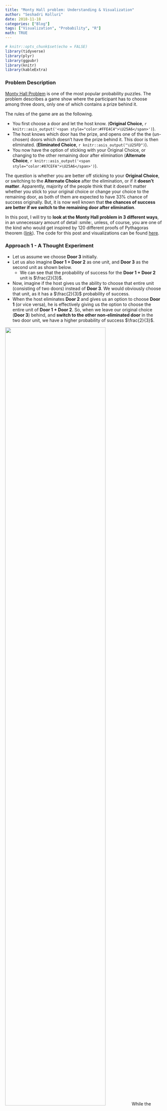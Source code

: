```yaml
---
title: "Monty Hall problem: Understanding & Visualization"
author: "Seshadri Kolluri"
date: 2018-11-18
categories: ["Blog"]
tags: ["Visualization", "Probability", "R"]
math: TRUE
---
```


```r
# knitr::opts_chunk$set(echo = FALSE)
library(tidyverse)
library(plyr)
library(ggpubr)
library(knitr)
library(kableExtra)
```

### Problem Description

[Monty Hall Problem](https://en.wikipedia.org/wiki/Monty_Hall_problem) is one of the most popular probability puzzles. The problem describes a game show where the participant has to choose among three doors, only one of which contains a prize behind it. 

The rules of the game are as the following.

-   You first choose a door and let the host know. (**Original Choice**, `r knitr::asis_output('<span style="color:#FFE4C4">\U25A6</span>')`).
-   The host knows which door has the prize, and opens one of the the (un-chosen) doors which doesn't have the prize behind it. This door is then eliminated. (**Eliminated Choice**, `r knitr::asis_output("\U25FD")`).
-   You now have the option of sticking with your Original Choice, or changing to the other remaining door after elimination (**Alternate Choice**, `r knitr::asis_output('<span style="color:#87CEFA">\U25A6</span>')`).

The question is whether you are better off sticking to your **Original Choice**, or switching to the **Alternate Choice** after the elimination, or if it **doesn't matter**. Apparently, majority of the people think that it doesn't matter whether you stick to your original choice or change your choice to the remaining door, as both of them are expected to have 33% chance of success originally. But, it is now well known that **the chances of success are better if we switch to the remaining door after elimination**. 

In this post, I will try to **look at the Monty Hall problem in 3 different ways**, in an unnecessary amount of detail :smile:, unless, of course, you are one of the kind who would get inspired by 120 different proofs of Pythagoras theorem ([link](https://www.cut-the-knot.org/pythagoras/)). The code for this post and visualizations can be found [here](https://github.com/SeshadriKolluri/seshadri.me/blob/master/content/post/2018-11-18-monty-hall-problem.Rmd). 

### Approach 1 - A Thought Experiment

- Let us assume we choose **Door 3** initially. 
- Let us also imagine **Door 1 + Door 2** as one unit, and **Door 3** as the second unit as shown below. 
  - We can see that the probability of success for the **Door 1 + Door 2** unit is $\frac{2}{3}$. 
- Now, imagine if the host gives us the ability to choose that entire unit (consisting of two doors) instead of **Door 3**. We would obviously choose that unit, as it has a $\frac{2}{3}$ probability of success. 
- When the host eliminates **Door 2** and gives us an option to choose **Door 1** (or  vice versa), he is effectively giving us the option to choose the entire unit of **Door 1 + Door 2**. So, when we leave our original choice (**Door 3**) behind, and **switch to the other non-eliminated door** in the two door unit, we have a higher probability of success $\frac{2}{3}$. 

![](/montyhall/approach_1.png){width=80%} 
While the above explanation may be intuitive enough for some people, it may still appear a little hand-waving. So, we will explore a couple more approaches below. 

### Approach 2 - Simulations

We can verify if logic from the above argument is true, by simulating this experiment a large number of times. In this section, we simulate the experiment 30 times, and use the visuals below to understand the results. 

```r
set.seed(2017)

# number of runs
n <- 30

# make a data frame containing three columns called door1, door2, door3.
# Each row should contain two "goat"s and one "car", randomly distributed
# among three columns

car_positions <- sample(1:3, n, replace = TRUE)

# run the experiment chosen number of times
df_experiment_runs <-
  ldply(car_positions, function(x)
    ifelse(1:3 == x, "car", "goat"))
names(df_experiment_runs) <- c("Door1", "Door2", "Door3")
df_experiment_runs$`Run Number` <-
  as.numeric(row.names(df_experiment_runs))
df_experiment_runs$`First Choice` <- sample(1:3, n, replace = TRUE)
df_experiment_runs$`Prize Location` <- car_positions
df_experiment_runs$`Eliminated Position` <- apply(
  df_experiment_runs,
  MARGIN = 1,
  FUN = function(x) {
    (
      setdiff(1:3, c(x['Prize Location'], x['First Choice']))
        [sample(length(setdiff(1:3, c(x['Prize Location'], x['First Choice']))), 1)]
    )
  }
)

df_experiment_runs$`Alternate Choice` <- apply(
  df_experiment_runs,
  MARGIN = 1,
  FUN = function(x) {
    (
      setdiff(1:3, c(x['Eliminated Position'], x['First Choice']))
        [sample(length(setdiff(1:3, c(x['Eliminated Position'], x['First Choice']))), 1)]  
    )
    
  }
  
)


df_experiment_runs$Winning_Choice <-ifelse(
  df_experiment_runs$`Prize Location` == df_experiment_runs$`Alternate Choice`,
  "Alternate Choice",
  "Original Choice"
)

df_experiment_runs <- df_experiment_runs %>%
  group_by(Winning_Choice) %>% mutate(y2 = row_number())


df_experiment_runs_long <- pivot_longer(df_experiment_runs,
                                        cols = starts_with("Door"),
                                        names_to = "Door")
df_experiment_runs_long$Door <-
  gsub('Door', '', df_experiment_runs_long$Door)

df_experiment_runs_long$Door_modified <-
  as.integer(df_experiment_runs_long$Door) + as.integer(
    df_experiment_runs_long$`Prize Location` == df_experiment_runs_long$`Alternate Choice`
  ) * 4

df_legend <-
  expand_grid(
    Choices = c(
      "Prize\nLocation",
      "Original\nChoice",
      "Winning\nOriginal Choice",
      "Eliminated\nChoice",
      "Winning\nAlternate Choice"
    )
  )
df_legend$Choices <- fct_inorder(df_legend$Choices)

# Generate a plot to be used for the legend.
get_legend_plot <- function(df) {
  ggplot(df, aes(x = Choices, fill = Choices, y = 1)) +
    geom_tile(color = 'gray50',
              width = 0.13,
              height = 1) +
    coord_cartesian(ylim = c(0, 2)) +
    facet_grid(~ Choices, scales = 'free') +
    geom_point(data = df %>% filter(grepl("Prize|Winning", Choices)), size = 1) +
    scale_fill_manual(values = c("Prize\nLocation" = 'white', "Original\nChoice" = 'bisque', "Eliminated\nChoice" = 'gray70', "Winning\nOriginal Choice" = 'bisque', "Winning\nAlternate Choice" = 'lightskyblue')) +
    theme_void() +
    
    theme(
      legend.position = 'none',
      axis.text.x = element_text(size = 9),
      strip.text = element_blank()
    )
} 
```

#### 1. Prize locations chosen at random:

First, let us denote the Prize Locations in each of the 30 runs by a **dot (.)**, which is chosen randomly among the 3 doors. 

```r
get_permutation_grid <- function(df){
  df_all_combinations <- expand.grid(`Run Number` = (1:nrow(df)), Door = (1:3)) 
  
  ggplot(df_all_combinations, aes(y = `Run Number`, x = Door)) +
  geom_tile(fill = 'white', color = 'gray40') +
  scale_y_continuous(expand = expansion(0, 0)) +
  scale_x_discrete(expand = expansion(0, 0)) +
  coord_equal() +
  theme_bw() +
  theme(
    legend.position = 'none',
    axis.title = element_blank(),
    plot.subtitle = element_text(hjust = 0.5)
  )
}

p0 <- get_permutation_grid(df_experiment_runs)


p1 <-
  p0 + geom_point(data = df_experiment_runs, aes(x = `Prize Location`), size = 1) +
  # labs(subtitle = 'Prize Locations') +
  NULL

annotate_figure(
  ggarrange(
    ggarrange(
      get_legend_plot(head(df_legend, 1)),
      NULL,
      NULL,
      NULL,
      NULL,
      nrow = 1,
      align = 'h'
    ),
    NULL,
    ggarrange(p1, NULL, NULL, NULL, NULL, nrow = 1, align = 'h'),
    nrow = 3,
    heights = c(1.4, 0.2, 10)
  ),
  #
  #     ncol = 2, align = 'h'
  left = text_grob("Simulation Number", rot = 90, size = 12),
  bottom = text_grob(
    "Door Choice",
    size = 12,
    hjust = 0,
    x = 0.05
  )
)

```


#### 2. Original door choice chosen at random:

Then, let us show the original choice of the doors, denoted by an orange square (`r knitr::asis_output('<span style="color:#FFE4C4">\U25A6</span>')`), which are also chosen at random. 

```r
p2 <-
  p0 + geom_tile(
    data = df_experiment_runs,
    aes(x = `First Choice`),
    fill = 'bisque',
    color = 'gray40'
  ) 
annotate_figure(
  ggarrange(
    ggarrange(
      get_legend_plot(head(df_legend, 2)),
      NULL,
      widths = c(0.4, 0.6),
      nrow = 1,
      align = 'h'
    ),
    NULL,
    ggarrange(p1, p2, NULL, NULL, NULL, nrow = 1, align = 'h'),
    nrow = 3,
    heights = c(1.4, 0.2, 10)
  ),
  left = text_grob("Simulation Number", rot = 90, size = 12),
  bottom = text_grob(
    "Door Choice",
    size = 12,
    hjust = 0,
    x = 0.15
  )
)

```

#### 3. Original choice combined with prize locations:

When we combine the above two plots, we can see how many times we choose the door containing a prize indicated by an orange square with a dot in the picture below. 

`No. of successes with original choice = No. of orange squares with a dot`

In the plot below, we can say about 10 out of 30 trials result in a success where the prize location, is same as the original choice, as expected, with about \frac{1}{3} probability. 

```r
p3 <-
  p2 + geom_point(data = df_experiment_runs, aes(x = `Prize Location`), size = 0.5)

annotate_figure(
  ggarrange(
    ggarrange(
      get_legend_plot(df_legend[c(1,2,3),]),
      NULL,
      widths = c(0.6, 0.4),
      nrow = 1,
      align = 'h'
    ),
    NULL,
    ggarrange(p1, p2, p3, NULL, NULL, nrow = 1, align = 'h'),
    nrow = 3,
    heights = c(1.4, 0.2, 10)
  ),
  left = text_grob("Simulation Number", rot = 90, size = 12),
  bottom = text_grob(
    "Door Choice",
    size = 12,
    hjust = 0,
    x = 0.25
  )
)
```

#### 4. Eliminating one of the doors without the prize:

At this point, the host would eliminate one of the doors which doesn't contain the prize and is not chosen as the original choice. We denote this eliminated choice by a gray square (`r knitr::asis_output("\U25FD")`). You can see that for some of the experiments, the host can choose one of the two doors to eliminate (eg. runs 3, 11 and 12), but in some other experiments, he has only one choice to eliminate (eg. runs 1, 2, 4). 


```r
p4 <-
  p3 + geom_tile(
    data = df_experiment_runs,
    aes(x = `Eliminated Position`),
    fill = 'gray70',
    color = 'gray40'
  )

annotate_figure(
  ggarrange(
    ggarrange(
      get_legend_plot(head(df_legend, 4)),
      NULL,
      widths = c(0.8, 0.2),
      nrow = 1,
      align = 'h'
    ),
    NULL,
    ggarrange(p1, p2, p3, p4, NULL, nrow = 1, align = 'h'),
    nrow = 3,
    heights = c(1.4, 0.2, 10)
  ),
  left = text_grob("Simulation Number", rot = 90, size = 12),
  bottom = text_grob(
    "Door Choice",
    size = 12,
    hjust = 0,
    x = 0.35
  )
)
```

#### 5. Considering the alternate choice:

After one of the doors is eliminated, we have the option of changing our choice to the alternate door, which is denoted by a blue square (`r knitr::asis_output('<span style="color:#87CEFA">\U25A6</span>')`) in this picture. 

`No. of successes with alternate choice =  No. of blue squares with a dot` 

If we count carefully, we can see that there about 20 blue squares with a dot in this experiment of 30 runs, which is about twice the probability of success compared to the original choice. 

```r
get_p5 <- function(df_experiment_runs, y_var = "Run Number"){
  p0_tmp <- get_permutation_grid(df_experiment_runs)
  p5_tmp <- p0_tmp + 
    geom_tile(
      data = df_experiment_runs,
      aes(x = `Eliminated Position`, y = get(y_var)),
      fill = 'gray70',
      color = 'gray40'
  ) +
  geom_tile(
    data = df_experiment_runs,
    aes(x = `First Choice`, y = get(y_var)),
    fill = 'bisque',
    color = 'gray40'
  ) +
  geom_tile(
    data = df_experiment_runs,
    aes(x = `Alternate Choice`, y = get(y_var)),
    fill = 'lightskyblue',
    color = 'gray40'
  ) +
  geom_point(
    data = df_experiment_runs,
    aes(x = `Prize Location`, y = get(y_var)), 
    size = 0.5) + 
  scale_y_continuous(limits = c(0.5,30.5), expand = expansion(0,0)) + 
  theme(panel.grid.major = element_blank(),
        panel.grid.minor = element_blank())
  return(p5_tmp)
}

p5 <- get_p5(df_experiment_runs)

annotate_figure(
  # ggarrange(p1, p2, p3, p4, p5, nrow = 1, align = 'h'),
  ggarrange(
    get_legend_plot(head(df_legend, 5)),
    NULL,
    ggarrange(p1, p2, p3, p4, p5, nrow = 1, align = 'h'),
    nrow = 3,
    heights = c(1.4, 0.2, 10)
  ),
  left = text_grob("Simulation Number", rot = 90, size = 12),
  bottom = text_grob(
    "Door Choice",
    size = 12,
    hjust = 0,
    x = 0.45
  )
)
```
Just to make it clearer, we can separate the simulations where the **Alternate Choice (`r knitr::asis_output('<span style="color:#87CEFA">\U25A6</span>')`)** was the winning choice, and where the **Original Choice (`r knitr::asis_output('<span style="color:#FFE4C4">\U25A6</span>')`)** was the winning choice, as shown in the two right-most plots below. Now, we can clearly see that **changing our choice after the elimination of one of the doors, improved the success probability by about 2x.**

```r
p5_a <- get_p5(df_experiment_runs %>% filter(Winning_Choice == "Alternate Choice"), y_var = "y2")
p5_b <- get_p5(df_experiment_runs %>% filter(Winning_Choice == "Original Choice"), y_var = "y2")

annotate_figure(
  # ggarrange(p1, p2, p3, p4, p5, nrow = 1, align = 'h'),
  ggarrange(
    get_legend_plot(head(df_legend, 5)),
    NULL,
    ggarrange(p1, p2, p3, p4, p5, p5_a, p5_b, align = 'v', nrow = 1),
    nrow = 3,
    heights = c(1.4, 0.2, 10)
  ),
  left = text_grob("Simulation Number", rot = 90, size = 12),
  bottom = text_grob(
    "Door Choice",
    size = 12,
    hjust = 0,
    x = 0.45
  )
)
```

### Approach 3 - Exact Probability Calculations

Though the previous simulations make sense, they do not provide a definitive proof that switching our door choice would increase our probability of success to 2/3. As a matter of fact, there could be a different set of 30 simulation runs where the results could be the opposite of what we got (though less likely). So, in this section we try to provide a more rigorous permutations-based calculations to get these probabilities. 

First, the host 3 doors to choose from for placing the prize, and we have 3 doors to choose from for our initial choice. As shown below, we have total 9 possible permutations, each having an equal probability of 9. 

```r

permutation_data <- expand.grid(
  `Prize Location` = (1:3),
  `First Choice` = (1:3),
  `Eliminated Position` = (1:3)
) %>% filter((`Eliminated Position` != `Prize Location`) &
               (`Eliminated Position` != `First Choice`)) %>% 
  arrange(`Prize Location`, `First Choice`)

get_unique_permutations <- function(df, column_list) {
  df_permutations <-
    df %>% distinct(across(all_of(column_list)))
  df_permutations$`Run Number` <- seq(nrow(df_permutations))
  return(df_permutations)
}

df_pre_elimination <- get_unique_permutations(permutation_data, c("Prize Location", "First Choice"))

p0 <- get_permutation_grid(df_pre_elimination) + scale_y_continuous(breaks = (1:9), expand = expansion(0,0))

p1 <-
  p0 + geom_point(data = df_pre_elimination, aes(x = `Prize Location`), size = 2) +
  NULL

p2 <-
  p0 + geom_tile(
    data = df_pre_elimination,
    aes(x = `First Choice`),
    fill = 'bisque',
    color = 'gray40'
  ) 

p3 <- p2 + 
  geom_point(data = df_pre_elimination, aes(x = `Prize Location`), size = 2) #+ annotate("text", x = 3.8, y = (1:9), label = "1/9", size = 3)

p_123 <- annotate_figure(
  ggarrange(
    ggarrange(
      get_legend_plot(df_legend[c(1,2,3),]),
      NULL,
      widths = c(0.6, 0.4),
      nrow = 1,
      align = 'h'
    ),
    ggarrange(p1, p2, p3, NULL, NULL, nrow = 1, align = 'h'),
    nrow = 3,
    heights = c(1.3, 9)
  ),
  left = text_grob("Permutation", rot = 90, size = 12),
  bottom = text_grob(
    "Door Choice",
    size = 12,
    hjust = 0,
    vjust = -4,
    x = 0.25
  ),
  right = text_grob(paste(rep("p = 1/9",9), collapse="\n") , hjust = 5.2, lineheight = 1.55, vjust = 0.45)
)
p_123

```
Next step is for the host to eliminate one of the two un-chosen doors. However, he cannot eliminate a door which has a prize. So, some of the permutations above result in two choices for the host to eliminate from, and in the other cases, the host can eliminate only one of the doors. 

In permutations 1, 5, and 9, the host has two choices for the door elimination, and hence these can be divided into permutations 1a, 1b, 5a, 5b and 9a, 9b respectively with half the probability each ($\frac{1}{18}$) after the elimination step. For the other permutations, the host has only one choice for elimination, so the probability of that permutation remains unchanged at $\frac{1}{9}$ both before and after elimination, as shown below.  

```r
df_post_elimination <- get_unique_permutations(permutation_data, c("Prize Location", "First Choice", "Eliminated Position"))
df_post_elimination$`Alternate Choice` <- apply(
  df_post_elimination,
  MARGIN = 1,
  FUN = function(x) {
    (
      setdiff(1:3, c(x['Eliminated Position'], x['First Choice']))
        [sample(length(setdiff(1:3, c(x['Eliminated Position'], x['First Choice']))), 1)]  
    )
    
  }
  
)
df_post_elimination$probs = "p=1/9"

p4_a <- get_permutation_grid(df_post_elimination) + 
  scale_y_continuous(breaks = (1:12), 
                     labels = c("1a", "1b", "2", "3", 
                                "4", "5a", "5b", "6",
                                "7", "8", "9a", "9b"), 
                     expand = expansion(0,0)) + 
  geom_tile(
    data = df_post_elimination,
    aes(x = `First Choice`),
    fill = 'bisque',
    color = 'gray40'
  )+ 
  geom_tile(
    data = df_post_elimination,
    aes(x = `Eliminated Position`),
    fill = 'gray70',
    color = 'gray40'
  ) + 
  geom_tile(
    data = df_post_elimination,
    aes(x = `Alternate Choice`),
    fill = 'lightskyblue', #'darkolivegreen3', #'bisque',
    color = 'gray40'
  ) + 
  geom_point(data = df_post_elimination, aes(x = `Prize Location`), size = 2) 

p5_a <-  get_permutation_grid(df_post_elimination) + 
  scale_y_continuous(breaks = (1:12), 
                      labels = c("1a", "1b", "2", "3",
                                "4", "5a", "5b", "6",
                                "7", "8", "9a", "9b"),
                     expand = expansion(0,0)) + 
  geom_tile(
    data = df_post_elimination,
    aes(x = `Eliminated Position`),
    fill = 'gray70',
    color = 'gray40'
  ) +
  geom_tile(
    data = df_post_elimination,
    aes(x = `Alternate Choice`),
    fill = 'lightskyblue', #'darkolivegreen3', #'bisque',
    color = 'gray40'
  ) + 
  geom_point(data = df_post_elimination, aes(x = `Prize Location`), size = 2) 


annotate_figure(
  ggarrange(
    get_legend_plot(head(df_legend, 5)),
    NULL,
    ggarrange(ggarrange(p1, p2, p3, align = 'v', nrow = 1),
              NULL,
              ggarrange(p4_a, align = 'v', nrow = 1),
              nrow = 1,
              widths = c(2, 0.3, 1)
              ),
    nrow = 3,
    heights = c(1.4, 0.1, 10)
  ),
  left = text_grob("Permutation", rot = 90, size = 12),
  bottom = text_grob(
    "Door Choice",
    size = 12,
    hjust = 0,
    x = 0.45
  ),
  right = text_grob(paste(c("p = 1/18","p = 1/18", "p = 1/9", "p = 1/9", 
                            "p = 1/9", "p = 1/18","p = 1/18", "p = 1/9",  
                             "p = 1/9", "p = 1/9", "p = 1/18","p = 1/18"
                            ), collapse="\n") , hjust = 0.8, lineheight = 1.7, vjust = 0.55)
)

```

Now, if we add up all the probabilities for Winning Alternative Choices (`Blue squares with a dot`), we can see that they add up to $\frac{6}{9} = \frac{2}{3}$. Similarly, if we add all the probabilities for the Winning Original Choices (`Orange squares with a dot`), we can see that they add up to $\frac{6}{18} = \frac{1}{3}$. So, we have conclusively proved that **changing our choice after the host eliminates one of the doors is the better option**. 


### Conclusion

We have looked at the Monty Hall problem in 3 different ways to arrive at the same answer. I hope this gives you better insight into this problem. 

#### Next Steps
I can't believe there are still things to explore after spending so much time on this post. However, here are a couple more things that I am planning to investigate when I get a chance.

* Trying to arrive at the same answer using a Bayesian approach
* Practical implications of the Monty Hall Problem and other similar problems